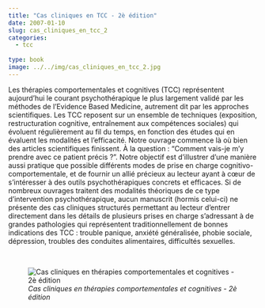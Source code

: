 ```yaml
---
title: "Cas cliniques en TCC - 2è édition"
date: 2007-01-10
slug: cas_cliniques_en_tcc_2
categories:
  - tcc
  
type: book
image: ../../img/cas_cliniques_en_tcc_2.jpg
---
```


Les thérapies comportementales et cognitives (TCC) représentent aujourd'hui le courant psychothérapique le plus largement validé par les méthodes de l'Evidence Based Medicine, autrement dit par les approches scientifiques.
Les TCC reposent sur un ensemble de techniques (exposition, restructuration cognitive, entraînement aux compétences sociales) qui évoluent régulièrement au fil du temps, en fonction des études qui en évaluent les modalités et l'efficacité.
Notre ouvrage commence là où bien des articles scientifiques finissent.
À la question : "Comment vais-je m'y prendre avec ce patient précis ?".
Notre objectif est d’illustrer d’une manière aussi pratique que possible différents modes de prise en charge cognitivo-comportementale, et de fournir un allié précieux au lecteur ayant à cœur de s’intéresser à des outils psychothérapiques concrets et efficaces.
Si de nombreux ouvrages traitent des modalités théoriques de ce type d’intervention psychothérapique, aucun manuscrit (hormis celui-ci) ne présente des cas cliniques structurés permettant au lecteur d’entrer directement dans les détails de plusieurs prises en charge s'adressant à de grandes pathologies qui représentent traditionnellement de bonnes indications des TCC : trouble panique, anxiété généralisée, phobie sociale, dépression, troubles des conduites alimentaires, difficultés sexuelles.

<br>

![_Cas cliniques en thérapies comportementales et cognitives - 2è édition_](../../img/cas_cliniques_en_tcc_2.jpg)
